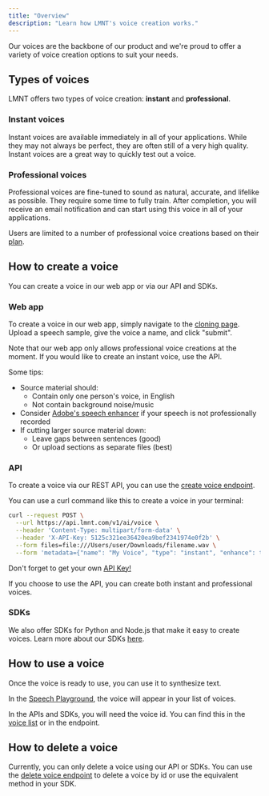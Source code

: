 ```yaml
---
title: "Overview"
description: "Learn how LMNT's voice creation works."
---
```


Our voices are the backbone of our product and we're proud to offer a variety of voice creation options to suit your needs.


## Types of voices
LMNT offers two types of voice creation: **instant** and **professional**.

### Instant voices
Instant voices are available immediately in all of your applications. While they may not always be perfect,
they are often still of a very high quality. Instant voices are a great way to quickly test out a voice.

### Professional voices
Professional voices are fine-tuned to sound as natural, accurate, and lifelike as possible. 
They require some time to fully train. After completion, you will receive an email notification
and can start using this voice in all of your applications.

Users are limited to a number of professional voice creations based on their [plan](https://lmnt.com/pricing/).

## How to create a voice
You can create a voice in our web app or via our API and SDKs.

### Web app
To create a voice in our web app, simply navigate to the [cloning page](https://app.lmnt.com/clone-a-voice).
Upload a speech sample, give the voice a name, and click "submit". 

Note that our web app only allows professional voice creations at the moment. If you would like to create an instant voice, use the API.

Some tips:
- Source material should:
    - Contain only one person's voice, in English
    - Not contain background noise/music
- Consider [Adobe's speech enhancer](https://podcast.adobe.com/enhance) if your speech is not professionally recorded
- If cutting larger source material down:
    - Leave gaps between sentences (good)
    - Or upload sections as separate files (best)

### API
To create a voice via our REST API, you can use the [create voice endpoint](/api-reference/voice/create-voice).

You can use a curl command like this to create a voice in your terminal:
```bash
curl --request POST \
  --url https://api.lmnt.com/v1/ai/voice \
  --header 'Content-Type: multipart/form-data' \
  --header 'X-API-Key: 5125c321ee36420ea9bef2341974e0f2b' \
  --form files=file:///Users/user/Downloads/filename.wav \
  --form 'metadata={"name": "My Voice", "type": "instant", "enhance": true }'
  ```
<Warning> Don't forget to get your own [API Key!](/api-reference/authentication) </Warning>

If you choose to use the API, you can create both instant and professional voices.

### SDKs
We also offer SDKs for Python and Node.js that make it easy to create voices. Learn more about our SDKs [here](/sdk).

## How to use a voice
Once the voice is ready to use, you can use it to synthesize text.

In the [Speech Playground](https://app.lmnt.com), the voice will appear in your list of voices.

In the APIs and SDKs, you will need the voice id. You can find this in the [voice list](/api-reference/voice/list-voices) or in the endpoint.

## How to delete a voice
Currently, you can only delete a voice using our API or SDKs. You can use the [delete voice endpoint](/api-reference/voice/delete-voice) to delete a voice by id
or use the equivalent method in your SDK.
